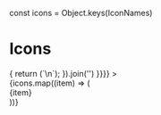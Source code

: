 const icons = Object.keys(IconNames)

<Meta
  title="Foundation/Icons"
/>

<style>{`
.icons-container {
  display: flex;
  flex-wrap: wrap;
}

.icons-container > div {
  align-items: center;
  background: ${theme.colors.themeLight};
  box-sizing: border-box;
  display: flex;
  flex-direction: column;
  justify-content: center;
  margin: 0 5px 10px;
  padding: 10px 5px;
  text-align: center;
  min-width: 28%;
}
`}</style>

# Icons

<Canvas>
  <Story name="All" parameters={{ docs: { source: { code:
    icons.map((item) => {
      return (`<Icon name={${item}} />\n`);
    }).join('')
    }}}}
  >
    <div class='icons-container'>
      {icons.map((item) => (
        <div key={item}>
          <Icon name={item} />
          <Text variant='caption'>{item}</Text>
        </div>
      ))}
    </div>
  </Story>
</Canvas>
